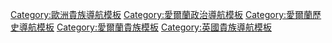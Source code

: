 [[Category:歐洲貴族導航模板|Category:歐洲貴族導航模板]]
[[Category:愛爾蘭政治導航模板|Category:愛爾蘭政治導航模板]]
[[Category:愛爾蘭歷史導航模板|Category:愛爾蘭歷史導航模板]]
[[Category:愛爾蘭貴族模板|Category:愛爾蘭貴族模板]]
[[Category:英國貴族導航模板|Category:英國貴族導航模板]]